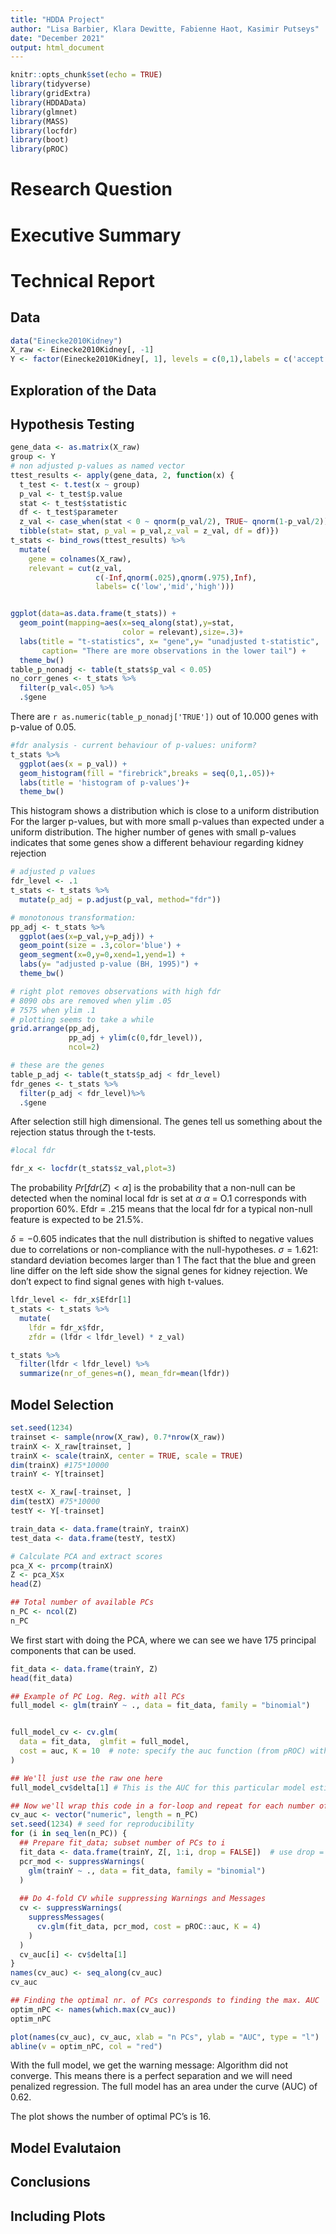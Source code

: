 ```yaml
---
title: "HDDA Project"
author: "Lisa Barbier, Klara Dewitte, Fabienne Haot, Kasimir Putseys"
date: "December 2021"
output: html_document
---
```


```r
knitr::opts_chunk$set(echo = TRUE)
library(tidyverse)
library(gridExtra)
library(HDDAData)
library(glmnet)
library(MASS)
library(locfdr)
library(boot)
library(pROC)
```

# Research Question

# Executive Summary

# Technical Report

## Data
```r
data("Einecke2010Kidney")
X_raw <- Einecke2010Kidney[, -1]
Y <- factor(Einecke2010Kidney[, 1], levels = c(0,1),labels = c('accept','reject'))
```

## Exploration of the Data

## Hypothesis Testing 
```r
gene_data <- as.matrix(X_raw)
group <- Y
# non adjusted p-values as named vector
ttest_results <- apply(gene_data, 2, function(x) {
  t_test <- t.test(x ~ group)
  p_val <- t_test$p.value
  stat <- t_test$statistic
  df <- t_test$parameter
  z_val <- case_when(stat < 0 ~ qnorm(p_val/2), TRUE~ qnorm(1-p_val/2))
  tibble(stat= stat, p_val = p_val,z_val = z_val, df = df)})
t_stats <- bind_rows(ttest_results) %>%
  mutate(
    gene = colnames(X_raw),
    relevant = cut(z_val,
                   c(-Inf,qnorm(.025),qnorm(.975),Inf), 
                   labels= c('low','mid','high')))


ggplot(data=as.data.frame(t_stats)) + 
  geom_point(mapping=aes(x=seq_along(stat),y=stat,
                         color = relevant),size=.3)+
  labs(title = "t-statistics", x= "gene",y= "unadjusted t-statistic",
       caption= "There are more observations in the lower tail") +
  theme_bw()
table_p_nonadj <- table(t_stats$p_val < 0.05)
no_corr_genes <- t_stats %>% 
  filter(p_val<.05) %>%
  .$gene
```

There are `r as.numeric(table_p_nonadj['TRUE'])` out of 10.000 genes with p-value of 0.05.

```r
#fdr analysis - current behaviour of p-values: uniform?
t_stats %>%
  ggplot(aes(x = p_val)) +
  geom_histogram(fill = "firebrick",breaks = seq(0,1,.05))+
  labs(title = 'histogram of p-values')+
  theme_bw()
```

This histogram shows a distribution which is close to a uniform distribution
For the larger p-values, but with more small p-values than expected under 
a uniform distribution. The higher number of genes with small p-values indicates that some genes show a different behaviour regarding kidney rejection


```r
# adjusted p values
fdr_level <- .1
t_stats <- t_stats %>%
  mutate(p_adj = p.adjust(p_val, method="fdr"))

# monotonous transformation:
pp_adj <- t_stats %>%
  ggplot(aes(x=p_val,y=p_adj)) +
  geom_point(size = .3,color='blue') +
  geom_segment(x=0,y=0,xend=1,yend=1) +
  labs(y= "adjusted p-value (BH, 1995)") +
  theme_bw()

# right plot removes observations with high fdr 
# 8090 obs are removed when ylim .05
# 7575 when ylim .1
# plotting seems to take a while
grid.arrange(pp_adj,
             pp_adj + ylim(c(0,fdr_level)),
             ncol=2)

# these are the genes
table_p_adj <- table(t_stats$p_adj < fdr_level)
fdr_genes <- t_stats %>%
  filter(p_adj < fdr_level)%>%
  .$gene

```

After selection still high dimensional. The genes tell us something about the rejection status through the t-tests.

```r
#local fdr

fdr_x <- locfdr(t_stats$z_val,plot=3) 
```
 The probability $Pr[fdr(Z) < \alpha]$ is the probability that a non-null 
 can be detected when the nominal local fdr is set at $\alpha$
 $\alpha$ = O.1 corresponds with proportion 60%.
 Efdr = .215 means that the local fdr for a typical non-null feature is expected to be 21.5%.


 $\delta = -0.605$ indicates that the null distribution is shifted to negative values due to correlations or non-compliance with the null-hypotheses.
 $\sigma = 1.621$: standard deviation becomes larger than 1
The fact that the blue and green line differ on the left side show the signal genes for kidney rejection. We don't expect to find signal genes with high t-values.

```r
lfdr_level <- fdr_x$Efdr[1]
t_stats <- t_stats %>%
  mutate(
    lfdr = fdr_x$fdr,
    zfdr = (lfdr < lfdr_level) * z_val)

t_stats %>%
  filter(lfdr < lfdr_level) %>%
  summarize(nr_of_genes=n(), mean_fdr=mean(lfdr))
```

## Model Selection
```r
set.seed(1234)
trainset <- sample(nrow(X_raw), 0.7*nrow(X_raw))
trainX <- X_raw[trainset, ]
trainX <- scale(trainX, center = TRUE, scale = TRUE)
dim(trainX) #175*10000
trainY <- Y[trainset]

testX <- X_raw[-trainset, ]
dim(testX) #75*10000
testY <- Y[-trainset]

train_data <- data.frame(trainY, trainX)
test_data <- data.frame(testY, testX)
```

```r
# Calculate PCA and extract scores
pca_X <- prcomp(trainX)
Z <- pca_X$x
head(Z)

## Total number of available PCs
n_PC <- ncol(Z)
n_PC
```
We first start with doing the PCA, where we can see we have 175 principal components that can be used. 


```r
fit_data <- data.frame(trainY, Z)
head(fit_data)

## Example of PC Log. Reg. with all PCs
full_model <- glm(trainY ~ ., data = fit_data, family = "binomial")


full_model_cv <- cv.glm(
  data = fit_data,  glmfit = full_model,
  cost = auc, K = 10  # note: specify the auc function (from pROC) without`()`!
)

## We'll just use the raw one here
full_model_cv$delta[1] # This is the AUC for this particular model estimated by AUC

## Now we'll wrap this code in a for-loop and repeat for each number of PCs
cv_auc <- vector("numeric", length = n_PC)
set.seed(1234) # seed for reproducibility
for (i in seq_len(n_PC)) {
  ## Prepare fit_data; subset number of PCs to i
  fit_data <- data.frame(trainY, Z[, 1:i, drop = FALSE])  # use drop = FALSE to avoid problems when subsetting single column
  pcr_mod <- suppressWarnings(
    glm(trainY ~ ., data = fit_data, family = "binomial")
  )
  
  ## Do 4-fold CV while suppressing Warnings and Messages
  cv <- suppressWarnings(
    suppressMessages(
      cv.glm(fit_data, pcr_mod, cost = pROC::auc, K = 4)
    )
  )
  cv_auc[i] <- cv$delta[1]
}
names(cv_auc) <- seq_along(cv_auc)
cv_auc

## Finding the optimal nr. of PCs corresponds to finding the max. AUC
optim_nPC <- names(which.max(cv_auc))
optim_nPC

plot(names(cv_auc), cv_auc, xlab = "n PCs", ylab = "AUC", type = "l")
abline(v = optim_nPC, col = "red")
```
With the full model, we get the warning message: Algorithm did not converge. This means there is a perfect
separation and we will need penalized regression.
The full model has an area under the curve (AUC) of 0.62.

The plot shows the number of optimal PC's is 16.

## Model Evalutaion

## Conclusions


## Including Plots


